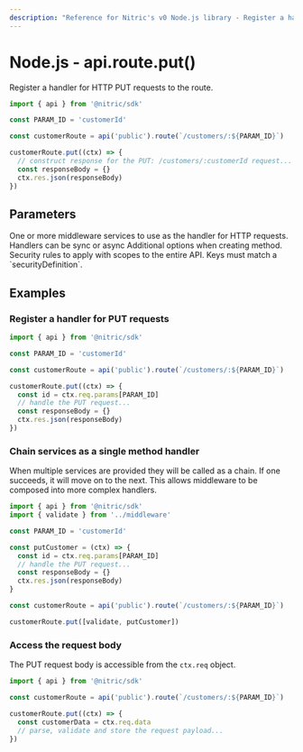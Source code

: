 ```yaml
---
description: "Reference for Nitric's v0 Node.js library - Register a handler for HTTP PUT requests to the route."
---
```


# Node.js - api.route.put()

Register a handler for HTTP PUT requests to the route.

```javascript
import { api } from '@nitric/sdk'

const PARAM_ID = 'customerId'

const customerRoute = api('public').route(`/customers/:${PARAM_ID}`)

customerRoute.put((ctx) => {
  // construct response for the PUT: /customers/:customerId request...
  const responseBody = {}
  ctx.res.json(responseBody)
})
```

## Parameters

<Properties>
  <Property name="middleware" required type="HttpMiddleware | HttpMiddleware[]">
    One or more middleware services to use as the handler for HTTP requests.
    Handlers can be sync or async
  </Property>
  <Property name="opts" type="object">
    Additional options when creating method.
    <Properties nested>
      <Property name="security" type="map<string, string[]>">
        Security rules to apply with scopes to the entire API. Keys must match a
        `securityDefinition`.
      </Property>
    </Properties>
  </Property>
</Properties>

## Examples

### Register a handler for PUT requests

```javascript
import { api } from '@nitric/sdk'

const PARAM_ID = 'customerId'

const customerRoute = api('public').route(`/customers/:${PARAM_ID}`)

customerRoute.put((ctx) => {
  const id = ctx.req.params[PARAM_ID]
  // handle the PUT request...
  const responseBody = {}
  ctx.res.json(responseBody)
})
```

### Chain services as a single method handler

When multiple services are provided they will be called as a chain. If one succeeds, it will move on to the next. This allows middleware to be composed into more complex handlers.

```javascript
import { api } from '@nitric/sdk'
import { validate } from '../middleware'

const PARAM_ID = 'customerId'

const putCustomer = (ctx) => {
  const id = ctx.req.params[PARAM_ID]
  // handle the PUT request...
  const responseBody = {}
  ctx.res.json(responseBody)
}

const customerRoute = api('public').route(`/customers/:${PARAM_ID}`)

customerRoute.put([validate, putCustomer])
```

### Access the request body

The PUT request body is accessible from the `ctx.req` object.

```javascript
import { api } from '@nitric/sdk'

const customerRoute = api('public').route(`/customers/:${PARAM_ID}`)

customerRoute.put((ctx) => {
  const customerData = ctx.req.data
  // parse, validate and store the request payload...
})
```
